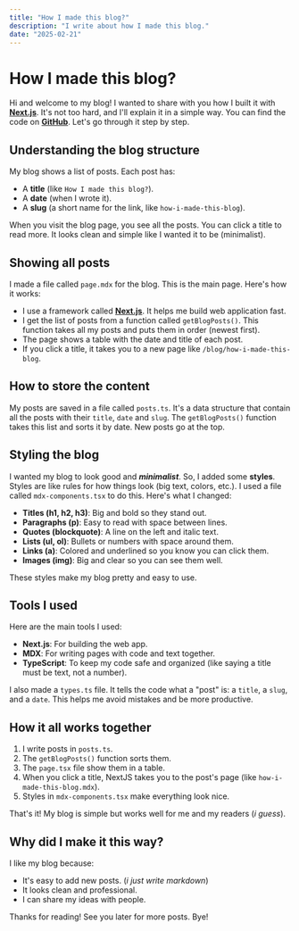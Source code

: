 ```yaml
---
title: "How I made this blog?"
description: "I write about how I made this blog."
date: "2025-02-21"
---
```


# How I made this blog?

Hi and welcome to my blog! I wanted to share with you how I built it with **[Next.js](https://nextjs.org/)**. It&apos;s not too hard, and I'll explain it in a simple way. You can find the code on **[GitHub](https://github.com/alexandretrotel/portfolio)**. Let's go through it step by step.

## Understanding the blog structure

My blog shows a list of posts. Each post has:

- A **title** (like `How I made this blog?`).
- A **date** (when I wrote it).
- A **slug** (a short name for the link, like `how-i-made-this-blog`).

When you visit the blog page, you see all the posts. You can click a title to read more. It looks clean and simple like I wanted it to be (minimalist).

## Showing all posts

I made a file called `page.mdx` for the blog. This is the main page. Here's how it works:

- I use a framework called **[Next.js](https://nextjs.org/)**. It helps me build web application fast.
- I get the list of posts from a function called `getBlogPosts()`. This function takes all my posts and puts them in order (newest first).
- The page shows a table with the date and title of each post.
- If you click a title, it takes you to a new page like `/blog/how-i-made-this-blog`.

## How to store the content

My posts are saved in a file called `posts.ts`. It's a data structure that contain all the posts with their `title`, `date` and `slug`. The `getBlogPosts()` function takes this list and sorts it by date. New posts go at the top.

## Styling the blog

I wanted my blog to look good and **_minimalist_**. So, I added some **styles**. Styles are like rules for how things look (big text, colors, etc.). I used a file called `mdx-components.tsx` to do this. Here's what I changed:

- **Titles (h1, h2, h3)**: Big and bold so they stand out.
- **Paragraphs (p)**: Easy to read with space between lines.
- **Quotes (blockquote)**: A line on the left and italic text.
- **Lists (ul, ol)**: Bullets or numbers with space around them.
- **Links (a)**: Colored and underlined so you know you can click them.
- **Images (img)**: Big and clear so you can see them well.

These styles make my blog pretty and easy to use.

## Tools I used

Here are the main tools I used:

- **Next.js**: For building the web app.
- **MDX**: For writing pages with code and text together.
- **TypeScript**: To keep my code safe and organized (like saying a title must be text, not a number).

I also made a `types.ts` file. It tells the code what a "post" is: a `title`, a `slug`, and a `date`. This helps me avoid mistakes and be more productive.

## How it all works together

1. I write posts in `posts.ts`.
2. The `getBlogPosts()` function sorts them.
3. The `page.tsx` file show them in a table.
4. When you click a title, NextJS takes you to the post's page (like `how-i-made-this-blog.mdx`).
5. Styles in `mdx-components.tsx` make everything look nice.

That's it! My blog is simple but works well for me and my readers (_i guess_).

## Why did I make it this way?

I like my blog because:

- It's easy to add new posts. (_i just write markdown_)
- It looks clean and professional.
- I can share my ideas with people.

Thanks for reading! See you later for more posts. Bye!
